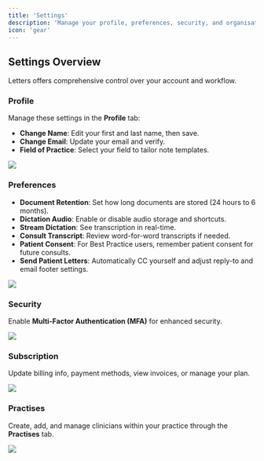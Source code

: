 ```yaml
---
title: 'Settings'
description: 'Manage your profile, preferences, security, and organisation in Letters'
icon: 'gear'
---
```


## Settings Overview

Letters offers comprehensive control over your account and workflow.

### Profile

Manage these settings in the **Profile** tab:
- **Change Name**: Edit your first and last name, then save.
- **Change Email**: Update your email and verify.
- **Field of Practice**: Select your field to tailor note templates.

<Frame>
  <img src="/images/blank.png" />
</Frame>

### Preferences

- **Document Retention**: Set how long documents are stored (24 hours to 6 months).
- **Dictation Audio**: Enable or disable audio storage and shortcuts.
- **Stream Dictation**: See transcription in real-time.
- **Consult Transcript**: Review word-for-word transcripts if needed.
- **Patient Consent**: For Best Practice users, remember patient consent for future consults.
- **Send Patient Letters**: Automatically CC yourself and adjust reply-to and email footer settings.

<Frame>
  <img src="/images/blank.png" />
</Frame>

### Security

Enable **Multi-Factor Authentication (MFA)** for enhanced security.

<Frame>
  <img src="/images/blank.png" />
</Frame>

### Subscription

Update billing info, payment methods, view invoices, or manage your plan.

<Frame>
  <img src="/images/blank.png" />
</Frame>

### Practises

Create, add, and manage clinicians within your practice through the **Practises** tab.

<Frame>
  <img src="/images/blank.png" />
</Frame>
